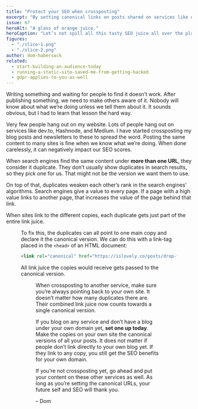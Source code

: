 ```yaml
---
title: "Protect your SEO when crossposting"
excerpt: "By setting canonical links on posts shared on services like dev.to, Hashnode, and Medium, you can start building a SEO reputation for your own domain."
issue: 67
heroAlt: "A glass of orange juice."
heroCaption: "Let’s not spill all this tasty SEO juice all over the place."
figures:
  - "./slice-1.png"
  - "./slice-2.png"
author: dom-habersack
related:
  - start-building-an-audience-today
  - running-a-static-site-saved-me-from-getting-hacked
  - gdpr-applies-to-you-as-well
---
```


Writing something and waiting for people to find it doesn’t work. After publishing something, we need to make others aware of it. Nobody will know about what we’re doing unless we tell them about it. It sounds obvious, but I had to learn that lesson the hard way.

Very few people hang out on my website. Lots of people hang out on services like dev.to, Hashnode, and Medium. I have started crossposting my blog posts and newsletters to these to spread the word. Posting the same content to many sites is fine when we know what we’re doing. When done carelessly, it can negatively impact our SEO scores.

When search engines find the same content under **more than one URL**, they consider it duplicate. They don’t usually show duplicates in search results, so they pick one for us. That might not be the version we want them to use.

On top of that, duplicates weaken each other’s rank in the search engines’ algorithms. Search engines give a value to every page. If a page with a high value links to another page, that increases the value of the page behind that link.

When sites link to the different copies, each duplicate gets just part of the entire link juice.

<Figure
  alt="Each duplicate gets its own serving of link juice."
  caption="Each duplicate gets its own serving of link juice."
  fluid={props.figures['slice-1']}
/>

To fix this, the duplicates can all point to one main copy and declare it the canonical version. We can do this with a link-tag placed in the `<head>` of an HTML document:

```html
<link rel="canonical" href="https://islovely.co/posts/drop-the-should">
```

All link juice the copies would receive gets passed to the canonical version.

<Figure
  alt="Copies pass their link juice to the canonical version."
  caption="Copies pass their link juice to the canonical version."
  fluid={props.figures['slice-2']}
/>

When crossposting to another service, make sure you’re always pointing back to your own site. It doesn’t matter how many duplicates there are. Their combined link juice now counts towards a single canonical version.

If you blog on any service and don’t have a blog under your own domain yet, **set one up today**. Make the copies on your own site the canonical versions of all your posts. It does not matter if people don’t link directly to your own blog yet. If they link to any copy, you still get the SEO benefits for your own domain.

If you’re not crossposting yet, go ahead and put your content on these other services as well. As long as you’re setting the canonical URLs, your future self and SEO will thank you.

– Dom
